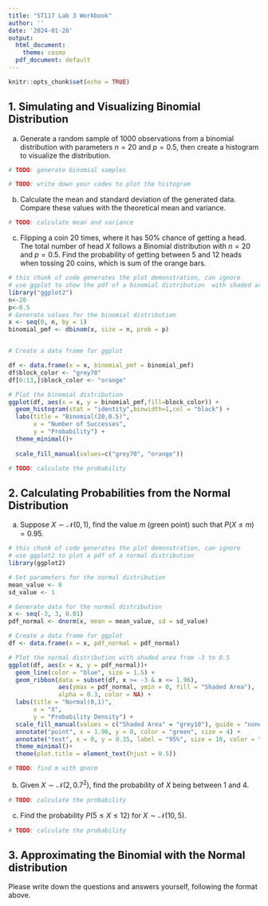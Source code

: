 ```yaml
---
title: "ST117 Lab 3 Workbook"
author: ''
date: '2024-01-28'
output:
  html_document:
    theme: cosmo
  pdf_document: default
---
```


```r
knitr::opts_chunk$set(echo = TRUE)
```

## 1. Simulating and Visualizing Binomial Distribution

(a) Generate a random sample of 1000 observations from a binomial distribution with parameters $n=20$ and $p=0.5$, then create a histogram to visualize the distribution.

```r
# TODO: generate binomial samples
```

```r
# TODO: write down your codes to plot the histogram
```

(b) Calculate the mean and standard deviation of the generated data. Compare these values with the theoretical mean and variance.

```r
# TODO: calculate mean and variance
```

(c) Flipping a coin 20 times, where it has 50% chance of getting a head. The total number of head $X$ follows a Binomial distribution with $n=20$ and $p=0.5$. Find the probability of getting between 5 and 12 heads when tossing 20 coins, which is sum of the orange bars.

```r
# this chunk of code generates the plot demonstration, can ignore
# use ggplot to show the pdf of a binomial distribution  with shaded areas.
library("ggplot2")
n<-20
p<-0.5
# Generate values for the binomial distribution
x <- seq(0, n, by = 1)
binomial_pmf <- dbinom(x, size = n, prob = p)


# Create a data frame for ggplot

df <- data.frame(x = x, binomial_pmf = binomial_pmf)
df$block_color <- "grey70"
df[6:13,]$block_color <- "orange"

# Plot the binomial distribution
ggplot(df, aes(x = x, y = binomial_pmf,fill=block_color)) +
  geom_histogram(stat = "identity",binwidth=1,col = "black") +
  labs(title = "Binomial(20,0.5)",
       x = "Number of Successes",
       y = "Probability") +
  theme_minimal()+
  
  scale_fill_manual(values=c("grey70", "orange"))

```

```r
# TODO: calculate the probability
```

## 2. Calculating Probabilities from the Normal Distribution

(a) Suppose $X \sim \mathcal{N}(0,1)$, find the value $m$ (green point) such that $P(X\leq m)=0.95$.

```r
# this chunk of code generates the plot demonstration, can ignore
# use ggplot2 to plot a pdf of a normal distribution
library(ggplot2)

# Set parameters for the normal distribution
mean_value <- 0
sd_value <- 1

# Generate data for the normal distribution
x <- seq(-3, 3, 0.01)
pdf_normal <- dnorm(x, mean = mean_value, sd = sd_value)

# Create a data frame for ggplot
df <- data.frame(x = x, pdf_normal = pdf_normal)

# Plot the normal distribution with shaded area from -3 to 0.5
ggplot(df, aes(x = x, y = pdf_normal))+
  geom_line(color = "blue", size = 1.5) +
  geom_ribbon(data = subset(df, x >= -3 & x <= 1.96),
              aes(ymax = pdf_normal, ymin = 0, fill = "Shaded Area"),
              alpha = 0.3, color = NA) +
  labs(title = "Normal(0,1)",
       x = "X",
       y = "Probability Density") +
  scale_fill_manual(values = c("Shaded Area" = "grey10"), guide = "none") +
  annotate("point", x = 1.96, y = 0, color = "green", size = 4) +
  annotate("text", x = 0, y = 0.15, label = "95%", size = 10, color = "red") +
  theme_minimal()+
  theme(plot.title = element_text(hjust = 0.5))
```

```r
# TODO: find m with qnorm
```

(b) Given $X \sim \mathcal{N}(2,0.7^2)$, find the probability of $X$ being between 1 and 4.

```r
# TODO: calculate the probability
```

(c) Find the probability $P(5\leq X\leq 12)$ for $X \sim \mathcal{N}(10,5)$.

```r
# TODO: calculate the probability
```

## 3. Approximating the Binomial with the Normal distribution

Please write down the questions and answers yourself, following the format above.
